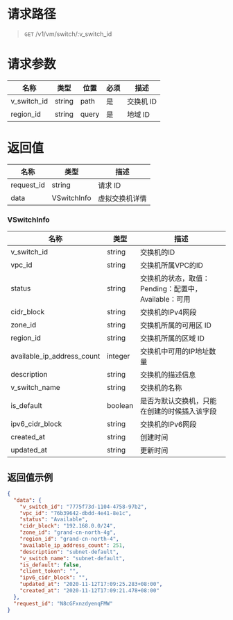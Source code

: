 
<style>.topic-content-wrap .topic-detail table thead th { word-break: keep-all; }</style>

# 请求路径
> `GET` /v1/vm/switch/:v_switch_id


# 请求参数
名称 | 类型 | 位置 | 必须 | 描述
----- | ----- | ----- | ----- | -----
v_switch_id | string | path  | 是 | 交换机 ID
region_id   | string | query | 是 | 地域 ID


# 返回值
名称 | 类型 | 描述 
----- | ----- | -----
request_id | string  | 请求 ID
data       | VSwitchInfo | 虚拟交换机详情

### VSwitchInfo
名称 | 类型 | 描述 
----- | ----- | -----
v_switch_id                | string  | 交换机的ID
vpc_id                     | string  | 交换机所属VPC的ID
status                     | string  | 交换机的状态，取值：Pending：配置中， Available：可用
cidr_block                 | string  | 交换机的IPv4网段
zone_id                    | string  | 交换机所属的可用区 ID
region_id                  | string  | 交换机所属的区域 ID
available_ip_address_count | integer | 交换机中可用的IP地址数量
description                | string  | 交换机的描述信息
v_switch_name              | string  | 交换机的名称
is_default                 | boolean | 是否为默认交换机，只能在创建的时候插入该字段
ipv6_cidr_block            | string  | 交换机的IPv6网段
created_at                 | string  | 创建时间
updated_at                 | string  | 更新时间


## 返回值示例
```json
{
  "data": {
    "v_switch_id": "7775f73d-1104-4758-97b2",
    "vpc_id": "76b39642-dbdd-4e41-8e1c",
    "status": "Available",
    "cidr_block": "192.168.0.0/24",
    "zone_id": "grand-cn-north-4g",
    "region_id": "grand-cn-north-4",
    "available_ip_address_count": 251,
    "description": "subnet-default",
    "v_switch_name": "subnet-default",
    "is_default": false,
    "client_token": "",
    "ipv6_cidr_block": "",
    "updated_at": "2020-11-12T17:09:25.283+08:00",
    "created_at": "2020-11-12T17:09:21.478+08:00"
  },
  "request_id": "N8cGFxnzdyenqFMW"
}
```